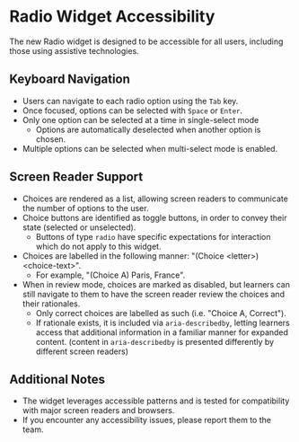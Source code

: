 
<Meta title="Widgets/RadioNew/Accessibility" />

# Radio Widget Accessibility

The new Radio widget is designed to be accessible for all users, including those using assistive technologies.

## Keyboard Navigation

-   Users can navigate to each radio option using the `Tab` key.
-   Once focused, options can be selected with `Space` or `Enter`.
-   Only one option can be selected at a time in single-select mode
    -   Options are automatically deselected when another option is chosen.
-   Multiple options can be selected when multi-select mode is enabled.

## Screen Reader Support

-   Choices are rendered as a list, allowing screen readers to communicate the number of options to the user.
-   Choice buttons are identified as toggle buttons, in order to convey their state (selected or unselected).
    -   Buttons of type `radio` have specific expectations for interaction which do not apply to this widget.
-   Choices are labelled in the following manner: "(Choice \<letter\>) \<choice-text\>".
    -   For example, "(Choice A) Paris, France".
-   When in review mode, choices are marked as disabled,
    but learners can still navigate to them to have the screen reader review the choices and their rationales.
    -   Only correct choices are labelled as such (i.e. "Choice A, Correct").
    -   If rationale exists, it is included via `aria-describedby`,
        letting learners access that additional information in a familiar manner for expanded content.
        (content in `aria-describedby` is presented differently by different screen readers)

## Additional Notes

-   The widget leverages accessible patterns and is tested for compatibility with major screen readers and browsers.
-   If you encounter any accessibility issues, please report them to the team.
